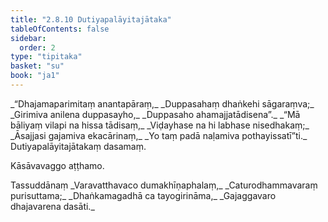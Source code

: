 ```yaml
---
title: "2.8.10 Dutiyapalāyitajātaka"
tableOfContents: false
sidebar:
  order: 2
type: "tipitaka"
basket: "su"
book: "ja1"
---
```



<DynamicBreadcrumb />

<Division number="159" book="ja1" bookNo="22" page="296">

<Paragraph number="597" type="verses" book="ja1">
_“Dhajamaparimitaṃ anantapāraṃ,_  
_Duppasahaṃ dhaṅkehi sāgaraṃva;_  
_Girimiva anilena duppasayho,_  
_Duppasaho ahamajjatādisena”._  

</Paragraph>

</Division>
<Division number="160" book="ja1" bookNo="22" page="296">

<Paragraph number="598" type="verses" book="ja1">
_“Mā bāliyaṃ vilapi na hissa tādisaṃ,_  
_Viḍayhase na hi labhase nisedhakaṃ;_  
_Āsajjasi gajamiva ekacārinaṃ,_  
_Yo taṃ padā naḷamiva pothayissatī”ti._  


</Paragraph>
</Division>

<Paragraph number="599" type="center" book="ja1">
Dutiyapalāyitajātakaṃ dasamaṃ.

  
Kāsāvavaggo aṭṭhamo.



</Paragraph>

<Paragraph number="600" type="center" book="ja1">
Tassuddānaṃ


</Paragraph>

<Paragraph number="601" type="verses" book="ja1">
_Varavatthavaco dumakhīṇaphalaṃ,_  
_Caturodhammavaraṃ purisuttama;_  
_Dhaṅkamagadhā ca tayogirināma,_  
_Gajaggavaro dhajavarena dasāti._
</Paragraph>